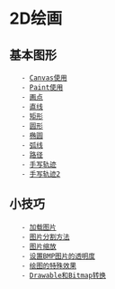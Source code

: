 = 2D绘画 =
== 基本图形 ==
    - [[Canvas使用]]
    - [[Paint使用]]
    - [[画点]]
    - [[直线]]
    - [[矩形]]
    - [[圆形]]
    - [[椭圆]]
    - [[弧线]]
    - [[路径]]
    - [[手写轨迹]]
    - [[手写轨迹2]]

== 小技巧 ==
    - [[加载图片]]
    - [[图片分割方法]]
    - [[图片缩放]]
    - [[设置BMP图片的透明度]]
    - [[绘图的特殊效果]]
    - [[Drawable和Bitmap转换]]

